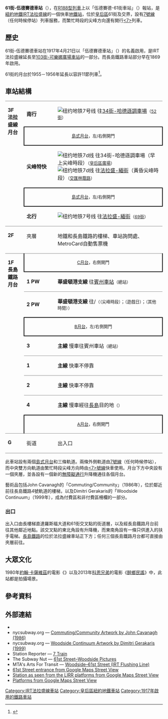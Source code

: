 {{Infobox NYCS
| name = 61街-伍德賽德<br />{{lang|en|61st Street–Woodside}}
| former = 伍德賽德<br>伍德賽德-61街<br>61街
| bg_color = #870061
| image = 61 Street Flushing vc.jpg
| image_caption = 月台外觀
| borough = [[皇后區|皇后區]]
| address = 紐約州紐約市皇后區61街及羅斯福大道
| locale = {{link-en|伍德賽德 (皇后區)|Woodside, Queens|伍德賽德}}
| coordinates = {{coord|40|44|44.19|N|73|54|10.68|W|region:US|display=inline,title}}
| division = IRT
| line = [[IRT法拉盛線|IRT法拉盛線]]
| service = Flushing
| connection = {{bus icon}} '''[[MTA區域巴士營運|NYCT巴士]]'''：Q32<br>{{bus icon}} '''[[MTA區域巴士營運|MTA巴士]]'''：Q18、Q53、[[Image:20_airtransportation.svg|12px]] Q70 SBS<br>[[File:BSicon_BAHN.svg|12px]] '''[[長島鐵路|長島鐵路]]'''：{{link-en|城市總站地帶|City Terminal Zone}}及{{link-en|華盛頓港支線|Port Washington Branch}}（{{link-en|伍德賽德車站 (長島鐵路)|Woodside (LIRR station)|伍德賽德}}）
| platforms = 2個[[島式月台|島式月台]]<br>[[跨月台轉車站|跨月台轉車站]]
| tracks = 3條
| accessible = yes
| structure = 高架
| open_date = {{start date and age|1917|04|21}}
| passengers = 5,511,564<ref name="2016-rider">{{NYCS const|riderref}}</ref>
| pass_year = 2016
| pass_percent = 1.5
| rank = 79
| code = 456
| next_north = {{NYCS next | type=普通 | line=IRT法拉盛線 | station=69街 | service=Flushing local}}<br>{{NYCS next | type=快速 | line=IRT法拉盛線 | station=交匯林蔭路 | service=Flushing express}}
| next_south = {{NYCS next | type=普通 | line=IRT法拉盛線 | station=52街 | service=Flushing local}}<br>{{NYCS next | type=快速 | line=IRT法拉盛線 | station=皇后區廣場 | service=Flushing express}}
| next_north_acc = {{NYCS next | type=普通 | line=IRT法拉盛線 | station=74街-百老匯 | service=Flushing local}}<br>{{NYCS next | type=快速 | line=IRT法拉盛線 | station=交匯林蔭路 | service=Flushing express}}
| next_south_acc = {{NYCS next | line=IRT法拉盛線 | station=法庭廣場 | service=Flushing}}
| legend = {{NYCS infobox legend|alltimes}}{{NYCS infobox legend|rushpeak}}
}}
'''61街-伍德賽德車站'''（{{lang-en|61st Street–Woodside station}}），在[[紐約地鐵R188型列車|R188型列車]]上以「伍德賽德-61街車站」（{{lang-en|Woodside–61st Street station}}）報站，是[[紐約地鐵|紐約地鐵]][[IRT法拉盛線|IRT法拉盛線]]的一個快車[[地鐵站|地鐵站]]，位於[[皇后區|皇后區]]{{link-en|伍德賽德 (皇后區)|Woodside, Queens|伍德賽德}}61街及{{link-en|羅斯福大道 (皇后區)|Roosevelt Avenue (Queens)|羅斯福大道}}交界，設有[[紐約地鐵7號線|7號線]]（任何時候停站）列車服務，而繁忙時段的尖峰方向還有開行[[紐約地鐵7號線|<7>]]列車。
== 歷史 ==
61街-伍德賽德車站在1917年4月21日以「伍德賽德車站」（{{lang|en|Woodside}}）的名義啟用，是IRT法拉盛線延長至[[103街-可樂娜廣場車站_(IRT法拉盛線)|103街-可樂娜廣場車站]]的一部分。而長島鐵路車站部分早在1869年啟用。

61街的月台於1955－1956年延長以容許11節列車<ref>{{Cite book|url=https://books.google.com/books?id=MrAjAQAAMAAJ&dq=dyre+avenue+line&focus=searchwithinvolume&q=40th+street|title=Minutes and Proceedings|last=Authority|first=New York City Transit|date=1955-01-01|publisher=|year=|isbn=|location=|pages=|language=en|via=}}</ref>。
== 車站結構 ==
{{Stack|float=right|
{{Routemap
|title=軌道配置圖
|title-bg=#{{NYCS color|Flushing}}
|title-color=white
|style=margin-left:10px;margin-top:10px;float:right;
|legend =track
|map=
uSTR!~MFADEg ~~ ~~ ~~往[[交匯林蔭路車站_(IRT法拉盛線)|交匯林蔭路]]
uSTR!~MFADEg\uSTRg!~NULff\uSTR!~MFADEg ~~ ~~ ~~往[[69街車站_(IRT法拉盛線)|69街]]
uSTRf\uSTR\uSTRg
uSTR+BSl\uSTR+BSlr\uSTR+BSr
uSTR+BSl\uSTR+BSlr\uSTR+BSr
uSTR+BSl\uSTR+BSlr\uSTR+BSr
uSTR+BSl\uSTR+BSlr\uSTR+BSr
uSTRf\uSTR\uSTRg
uSTR!~MFADEf\uSTRf!~NULge\uSTR!~MFADEf ~~ ~~ ~~往[[52街車站_(IRT法拉盛線)|52街]]
uSTR!~MFADEf ~~ ~~ ~~往[[皇后區廣場車站_(IRT法拉盛線)|皇后區廣場]]
}}
}}
{| cellspacing="0" cellpadding="3"
|style="border-bottom:solid 1px gray;border-top:solid 1px gray;vertical-align:top;" width=50 rowspan=5 |'''3F<br><span style="color:#{{NYCS color|purple}}">法拉盛線月台</span>'''
|style="border-top:solid 1px gray;" width=100|<span style="color:#{{NYCS color|purple}}">'''南行'''</span>
|style="border-top:solid 1px gray;" width=390|{{arrow|L}} [[File:NYCS-bull-trans-7.svg|纽约地铁7号线]] 往[[34街-哈德遜調車場車站_(IRT法拉盛線)|34街-哈德遜調車場]]<small>（[[52街車站_(IRT法拉盛線)|52街]]）</small>
|-
|style="border-top:solid 2px black;border-right:solid 2px black;border-left:solid 2px black;border-bottom:solid 2px black;text-align:center;" colspan=2|<small>[[島式月台|島式月台]]，左/右側開門 {{access icon}}</small>
|-
|width=100|<span style="color:#{{NYCS color|purple}}">'''尖峰特快'''</span>
|width="390" |{{arrow|L}} [[File:NYCS-bull-trans-7d.svg|纽约地铁7d线]] 往34街-哈德遜調車場（早上尖峰時段）<small>（[[皇后區廣場車站_(IRT法拉盛線)|皇后區廣場]]）</small><br>{{arrow|R}} [[File:NYCS-bull-trans-7d.svg|纽约地铁7d线]] 往[[法拉盛-緬街車站_(IRT法拉盛線)|法拉盛-緬街]]（黃昏尖峰時段）<small>（[[交匯林蔭路車站_(IRT法拉盛線)|交匯林蔭路]]）</small>
|-
|style="border-top:solid 2px black;border-right:solid 2px black;border-left:solid 2px black;border-bottom:solid 2px black;text-align:center;" colspan=2|<small>[[島式月台|島式月台]]，左/右側開門 {{access icon}}</small>
|-
|style="border-bottom:solid 1px gray;"|<span style="color:#{{NYCS color|purple}}">'''北行'''</span>
|style="border-bottom:solid 1px gray;"|{{arrow|R}} [[File:NYCS-bull-trans-7.svg|纽约地铁7号线]] 往[[法拉盛-緬街車站_(IRT法拉盛線)|法拉盛-緬街]]<small>（[[69街車站_(IRT法拉盛線)|69街]]）</small>
|-
|style="border-bottom:solid 1px gray;vertical-align:top;" |'''2F'''
|style="border-bottom:solid 1px gray;vertical-align:top;" |夾層
|style="border-bottom:solid 1px gray;vertical-align:top;" |地鐵和長島鐵路的樓梯、車站詢問處、MetroCard自動售票機<br>{{NYCS Platform Layout access}}
|-
|style="border-bottom:solid 1px gray;vertical-align:top;" rowspan=9 |'''1F<br><span style="color:#{{LIRR color|City Terminal Zone}}">長島鐵路月台</span>'''
|style="border-top:solid 0px gray;border-right:solid 2px black;border-left:solid 2px black;border-bottom:solid 2px black;text-align:center;" colspan=2|<small>[[側式月台|C月台]]，右側開門 {{access icon}}</small>
|-
|style="border-bottom:solid 1px gray;"|<span style="color:#{{LIRR color|Port Washington}}">'''1 PW'''</span>
|style="border-bottom:solid 1px gray;"|{{arrow|L}} <span style="color:#{{LIRR color|Port Washington}}">'''華盛頓港支線'''</span> 往[[賓夕法尼亞車站_(紐約市)|賓州車站]]<small>（總站）</small>
|-
|<span style="color:#{{LIRR color|Port Washington}}">'''2 PW'''</span>
|{{arrow|R}} <span style="color:#{{LIRR color|Port Washington}}">'''華盛頓港支線'''</span> 往{{link-en|大頸車站 (長島鐵路)|Great Neck (LIRR station)|大頸}}/{{link-en|華盛頓港車站 (長島鐵路)|Port Washington (LIRR station)|華盛頓港}}<small>（{{link-en|大頸車站 (長島鐵路)|Great Neck (LIRR station)|大頸}}（尖峰時段）；{{link-en|大都會-威利斯角車站 (長島鐵路)|Mets–Willets Point (LIRR station)|大都會-威利斯角}}（遊戲日）；{{link-en|法拉盛-緬街車站 (長島鐵路)|Flushing–Main Street (LIRR station)|法拉盛-緬街}}（其他時間））</small>
|-
|style="border-top:solid 2px black;border-right:solid 2px black;border-left:solid 2px black;border-bottom:solid 2px black;text-align:center;" colspan=2|<small>[[島式月台|B月台]]，左/右側開門 {{access icon}}</small>
|-
|style="border-bottom:solid 1px gray;"|<span style="color:#{{LIRR color|City}}">'''3'''</span>
|style="border-bottom:solid 1px gray;"|{{arrow|L}} <span style="color:#{{LIRR color|City}}">'''主線'''</span> 慢車往賓州車站<small>（總站）</small>
|-
|style="border-bottom:solid 1px gray;"|<span style="color:#{{LIRR color|City}}">'''1'''</span>
|style="border-bottom:solid 1px gray;"|{{arrow|L}}{{arrow|R}} <span style="color:#{{LIRR color|City}}">'''主線'''</span> 快車不停靠
|-
|style="border-bottom:solid 1px gray;"|<span style="color:#{{LIRR color|City}}">'''2'''</span>
|style="border-bottom:solid 1px gray;"|{{arrow|L}}{{arrow|R}} <span style="color:#{{LIRR color|City}}">'''主線'''</span> 快車不停靠
|-
|<span style="color:#{{LIRR color|City}}">'''4'''</span>
|{{arrow|R}} <span style="color:#{{LIRR color|City}}">'''主線'''</span> 慢車經{{link-en|牙買加車站 (長島鐵路)|Jamaica (LIRR station)|牙買加}}往[[長島_(紐約州)|長島]]目的地<small>（{{link-en|森林小丘車站 (長島鐵路)|Forest Hills (LIRR station)|森林小丘}}）</small>
|-
|style="border-top:solid 2px black;border-right:solid 2px black;border-left:solid 2px black;border-bottom:solid 1px gray;text-align:center;" colspan=2|<small>[[側式月台|A月台]]，右側開門 {{access icon}}</small>
|-
|style="border-bottom:solid 1px gray;vertical-align:top;" width=50|'''G'''
|style="border-bottom:solid 1px gray;vertical-align:top;" width=100|街道
|style="border-bottom:solid 1px gray;vertical-align:top;" width=400|出入口
|}
此車站設有兩個[[島式月台|島式月台]]和三條軌道。兩條外側軌道由[[紐約地鐵7號線|7號線]]（任何時候停站），而中央雙方向軌道由繁忙時段尖峰方向時由[[紐約地鐵7號線|<7>號線]]快車使用。月台下方中央設有一個夾層，並各設有一個新的[[美國殘疾人法案|無障礙通行]]升降機通往各個月台。

藝術品包括John Cavanagh的「Commuting/Community」（1986年），位於鄰近前往長島鐵路4號軌道的樓梯，以及Dimitri Gerakaris的「Woodside Continuum」（1999年），成為付費區和非付費區柵欄的一部分。

=== 出口 ===
出入口由長樓梯直達羅斯福大道和61街交叉點的街道層，以及經長島鐵路月台前往其他鄰近地點。該交叉點的東北角設有升降機，而東南角設有一條只供進入的扶手電梯。[[長島鐵路|長島鐵路]]的{{link-en|伍德賽德車站 (長島鐵路)|Woodside (LIRR station)|伍德賽德車站}}位於法拉盛線車站正下方；任何三個長島鐵路月台都可直接由夾層前往。

== 大眾文化 ==
1980年[[約翰·卡薩維茲|約翰·卡薩維茲]]的電影《{{link-en|Gloria (1980年電影)|Gloria (1980 film)|Gloria}}》以及2013年[[科恩兄弟|科恩兄弟]]的電影《[[醉鄉民謠|醉鄉民謠]]》中，此站都是拍攝場景。

== 參考資料 ==
{{Reflist}}

== 外部連結 ==
{{commonscat|61st Street – Woodside (IRT Flushing Line)}}
* {{NYCS ref|http://www.nycsubway.org/perl/stations?195:334|IRT Flushing Line|61st Street/Woodside}}
* nycsubway.org — [http://www.nycsubway.org/perl/artwork_show?79 Commuting/Community Artwork by John Cavanagh (1986)]{{Wayback|url=http://www.nycsubway.org/perl/artwork_show?79 |date=20200919000708 }}
* nycsubway.org — [http://www.nycsubway.org/perl/artwork_show?124 Woodside Continuum Artwork by Dimitri Gerakaris (1999)]{{Wayback|url=http://www.nycsubway.org/perl/artwork_show?124 |date=20200919000630 }}
* Station Reporter — [https://web.archive.org/web/20140811064122/http://www.stationreporter.net/7train.htm 7 Train]
* The Subway Nut — [http://www.subwaynut.com/flushing_line/61_woodside/index.php 61st Street–Woodside Pictures]{{Wayback|url=http://www.subwaynut.com/flushing_line/61_woodside/index.php |date=20170516172950 }}
* MTA's Arts For Transit — [https://web.archive.org/web/20110606071754/http://mta.info/mta/aft/permanentart/permart.html?agency=nyct&line=7&station=3&xdev=124 Woodside–61st Street (IRT Flushing Line)]
* [https://maps.google.com/?ie=UTF8&ll=40.745591,-73.903377&spn=0.003845,0.013433&z=17&layer=c&cbll=40.745716,-73.903325&panoid=DJp4TGucop1WEGlCTQ2Kww&cbp=12,92.86,,0,-6.07 61st Street entrance from Google Maps Street View]{{Wayback|url=https://maps.google.com/?ie=UTF8&ll=40.745591,-73.903377&spn=0.003845,0.013433&z=17&layer=c&cbll=40.745716,-73.903325&panoid=DJp4TGucop1WEGlCTQ2Kww&cbp=12,92.86,,0,-6.07 |date=20121112054616 }}
* [http://www.google.com/maps/@40.7453128,-73.9021639,3a,15y,308.75h,96.41t/data=!3m8!1e1!3m6!1s-mYKa94Rwf7A%2FVdhbEcfbyOI%2FAAAAAAAACIU%2F-3lCHpLXJIY!2e4!3e11!6s%2F%2Flh5.googleusercontent.com%2F-mYKa94Rwf7A%2FVdhbEcfbyOI%2FAAAAAAAACIU%2F-3lCHpLXJIY%2Fw245-h100-n-k-no%2F!7i9216!8i3752?hl=en Station as seen from the LIRR platforms from Google Maps Street View] {{Wayback|url=http://www.google.com/maps/@40.7453128,-73.9021639,3a,15y,308.75h,96.41t/data=!3m8!1e1!3m6!1s-mYKa94Rwf7A%2FVdhbEcfbyOI%2FAAAAAAAACIU%2F-3lCHpLXJIY!2e4!3e11!6s%2F%2Flh5.googleusercontent.com%2F-mYKa94Rwf7A%2FVdhbEcfbyOI%2FAAAAAAAACIU%2F-3lCHpLXJIY%2Fw245-h100-n-k-no%2F!7i9216!8i3752?hl=en |date=20200918233715 }}
* [http://www.google.com/maps/@40.7454414,-73.9033966,3a,75y,6.98h,85.61t/data=!3m8!1e1!3m6!1s-vvzaFRVpLwQ%2FV42ahqRJ1MI%2FAAAAAAAAK44%2F4tI92ivzDbU5uypp-MqdNmZ_tL_LiK9wACLIB!2e4!3e11!6s%2F%2Flh6.googleusercontent.com%2F-vvzaFRVpLwQ%2FV42ahqRJ1MI%2FAAAAAAAAK44%2F4tI92ivzDbU5uypp-MqdNmZ_tL_LiK9wACLIB%2Fw203-h100-p-k-no%2F!7i9728!8i4864!4m3!8m2!3m1!1e1!6m1!1e1 Platforms from Google Maps Street View] {{Wayback|url=http://www.google.com/maps/@40.7454414,-73.9033966,3a,75y,6.98h,85.61t/data=!3m8!1e1!3m6!1s-vvzaFRVpLwQ%2FV42ahqRJ1MI%2FAAAAAAAAK44%2F4tI92ivzDbU5uypp-MqdNmZ_tL_LiK9wACLIB!2e4!3e11!6s%2F%2Flh6.googleusercontent.com%2F-vvzaFRVpLwQ%2FV42ahqRJ1MI%2FAAAAAAAAK44%2F4tI92ivzDbU5uypp-MqdNmZ_tL_LiK9wACLIB%2Fw203-h100-p-k-no%2F!7i9728!8i4864!4m3!8m2!3m1!1e1!6m1!1e1 |date=20200919030629 }}

{{紐約地鐵7號線}}

{{DEFAULTSORT:61st Street - Woodside (IRT Flushing Line)}}
[[Category:IRT法拉盛線車站|Category:IRT法拉盛線車站]]
[[Category:皇后區紐約地鐵車站|Category:皇后區紐約地鐵車站]]
[[Category:1917年啟用的鐵路車站|Category:1917年啟用的鐵路車站]]